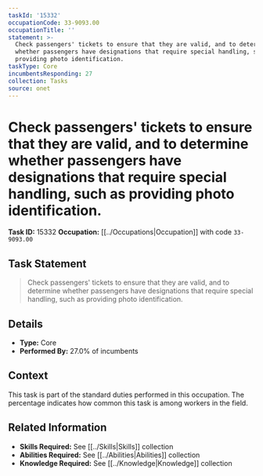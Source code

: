 ```yaml
---
taskId: '15332'
occupationCode: 33-9093.00
occupationTitle: ''
statement: >-
  Check passengers' tickets to ensure that they are valid, and to determine
  whether passengers have designations that require special handling, such as
  providing photo identification.
taskType: Core
incumbentsResponding: 27
collection: Tasks
source: onet
---
```

# Check passengers' tickets to ensure that they are valid, and to determine whether passengers have designations that require special handling, such as providing photo identification.

**Task ID:** 15332
**Occupation:** [[../Occupations|Occupation]] with code `33-9093.00`

## Task Statement

> Check passengers' tickets to ensure that they are valid, and to determine whether passengers have designations that require special handling, such as providing photo identification.

## Details

- **Type:** Core
- **Performed By:** 27.0% of incumbents

## Context

This task is part of the standard duties performed in this occupation. The percentage indicates how common this task is among workers in the field.

## Related Information

- **Skills Required:** See [[../Skills|Skills]] collection
- **Abilities Required:** See [[../Abilities|Abilities]] collection
- **Knowledge Required:** See [[../Knowledge|Knowledge]] collection
